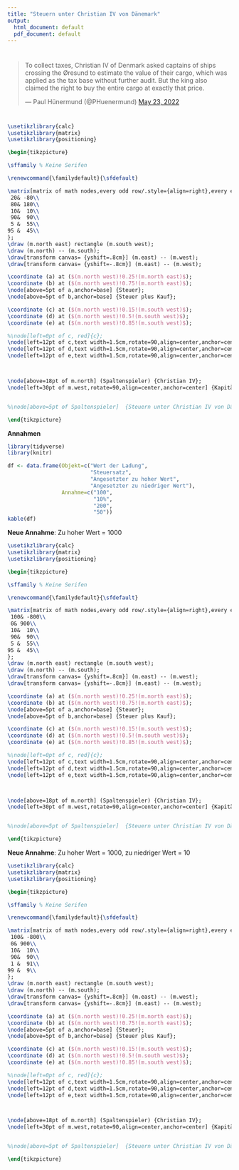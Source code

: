 ```yaml
---
title: "Steuern unter Christian IV von Dänemark"
output:
  html_document: default
  pdf_document: default
---
```


# {-}

<blockquote class="twitter-tweet" data-dnt="true"><p lang="en" dir="ltr">To collect taxes, Christian IV of Denmark asked captains of ships crossing the Øresund to estimate the value of their cargo, which was applied as the tax base without further audit. But the king also claimed the right to buy the entire cargo at exactly that price.</p>&mdash; Paul Hünermund (@PHuenermund) <a href="https://twitter.com/PHuenermund/status/1528795431274262530?ref_src=twsrc%5Etfw">May 23, 2022</a></blockquote> <script async src="https://platform.twitter.com/widgets.js" charset="utf-8"></script> 


# {-}


```tikz

\usetikzlibrary{calc}
\usetikzlibrary{matrix}
\usetikzlibrary{positioning}

\begin{tikzpicture}

\sffamily % Keine Serifen

\renewcommand{\familydefault}{\sfdefault} 

\matrix[matrix of math nodes,every odd row/.style={align=right},every even row/.style={align=left},every node/.style={text width=2.2cm},row sep=0.35cm,column sep=0.2cm] (m) {
 20& -80\\ 
 80& 180\\
 10&  10\\ 
 90&  90\\
 5 &  55\\
95 &  45\\
};
\draw (m.north east) rectangle (m.south west);
\draw (m.north) -- (m.south);
\draw[transform canvas= {yshift=.8cm}] (m.east) -- (m.west);
\draw[transform canvas= {yshift=-.8cm}] (m.east) -- (m.west);

\coordinate (a) at ($(m.north west)!0.25!(m.north east)$);
\coordinate (b) at ($(m.north west)!0.75!(m.north east)$);
\node[above=5pt of a,anchor=base] {Steuer};
\node[above=5pt of b,anchor=base] {Steuer plus Kauf};

\coordinate (c) at ($(m.north west)!0.15!(m.south west)$);
\coordinate (d) at ($(m.north west)!0.5!(m.south west)$);
\coordinate (e) at ($(m.north west)!0.85!(m.south west)$);

%\node[left=0pt of c, red]{c};
\node[left=12pt of c,text width=1.5cm,rotate=90,align=center,anchor=center]  {zu hoch};
\node[left=12pt of d,text width=1.5cm,rotate=90,align=center,anchor=center]  {wahr};
\node[left=12pt of e,text width=1.5cm,rotate=90,align=center,anchor=center]  {zu niedrig};



\node[above=18pt of m.north] (Spaltenspieler) {Christian IV};
\node[left=30pt of m.west,rotate=90,align=center,anchor=center] {Kapitän};


%\node[above=5pt of Spaltenspieler]  {Steuern unter Christian IV von Dänemark};

\end{tikzpicture}

```


**Annahmen**

```r

library(tidyverse)
library(knitr)

df <- data.frame(Objekt=c("Wert der Ladung",
                          "Steuersatz",
                          "Angesetzter zu hoher Wert",
                          "Angesetzter zu niedriger Wert"),
                 Annahme=c("100",
                           "10%",
                           "200",
                           "50"))
kable(df)
```


**Neue Annahme**: Zu hoher Wert = 1000

```tikz

\usetikzlibrary{calc}
\usetikzlibrary{matrix}
\usetikzlibrary{positioning}

\begin{tikzpicture}

\sffamily % Keine Serifen

\renewcommand{\familydefault}{\sfdefault} 

\matrix[matrix of math nodes,every odd row/.style={align=right},every even row/.style={align=left},every node/.style={text width=2.2cm},row sep=0.35cm,column sep=0.2cm] (m) {
 100& -800\\ 
 0& 900\\
 10&  10\\ 
 90&  90\\
 5 &  55\\
95 &  45\\
};
\draw (m.north east) rectangle (m.south west);
\draw (m.north) -- (m.south);
\draw[transform canvas= {yshift=.8cm}] (m.east) -- (m.west);
\draw[transform canvas= {yshift=-.8cm}] (m.east) -- (m.west);

\coordinate (a) at ($(m.north west)!0.25!(m.north east)$);
\coordinate (b) at ($(m.north west)!0.75!(m.north east)$);
\node[above=5pt of a,anchor=base] {Steuer};
\node[above=5pt of b,anchor=base] {Steuer plus Kauf};

\coordinate (c) at ($(m.north west)!0.15!(m.south west)$);
\coordinate (d) at ($(m.north west)!0.5!(m.south west)$);
\coordinate (e) at ($(m.north west)!0.85!(m.south west)$);

%\node[left=0pt of c, red]{c};
\node[left=12pt of c,text width=1.5cm,rotate=90,align=center,anchor=center]  {zu hoch};
\node[left=12pt of d,text width=1.5cm,rotate=90,align=center,anchor=center]  {wahr};
\node[left=12pt of e,text width=1.5cm,rotate=90,align=center,anchor=center]  {zu niedrig};



\node[above=18pt of m.north] (Spaltenspieler) {Christian IV};
\node[left=30pt of m.west,rotate=90,align=center,anchor=center] {Kapitän};


%\node[above=5pt of Spaltenspieler]  {Steuern unter Christian IV von Dänemark};

\end{tikzpicture}

```


**Neue Annahme**: Zu hoher Wert = 1000, zu niedriger Wert = 10

```tikz

\usetikzlibrary{calc}
\usetikzlibrary{matrix}
\usetikzlibrary{positioning}

\begin{tikzpicture}

\sffamily % Keine Serifen

\renewcommand{\familydefault}{\sfdefault} 

\matrix[matrix of math nodes,every odd row/.style={align=right},every even row/.style={align=left},every node/.style={text width=2.2cm},row sep=0.35cm,column sep=0.2cm] (m) {
 100& -800\\ 
 0& 900\\
 10&  10\\ 
 90&  90\\
 1 &  91\\
99 &  9\\
};
\draw (m.north east) rectangle (m.south west);
\draw (m.north) -- (m.south);
\draw[transform canvas= {yshift=.8cm}] (m.east) -- (m.west);
\draw[transform canvas= {yshift=-.8cm}] (m.east) -- (m.west);

\coordinate (a) at ($(m.north west)!0.25!(m.north east)$);
\coordinate (b) at ($(m.north west)!0.75!(m.north east)$);
\node[above=5pt of a,anchor=base] {Steuer};
\node[above=5pt of b,anchor=base] {Steuer plus Kauf};

\coordinate (c) at ($(m.north west)!0.15!(m.south west)$);
\coordinate (d) at ($(m.north west)!0.5!(m.south west)$);
\coordinate (e) at ($(m.north west)!0.85!(m.south west)$);

%\node[left=0pt of c, red]{c};
\node[left=12pt of c,text width=1.5cm,rotate=90,align=center,anchor=center]  {zu hoch};
\node[left=12pt of d,text width=1.5cm,rotate=90,align=center,anchor=center]  {wahr};
\node[left=12pt of e,text width=1.5cm,rotate=90,align=center,anchor=center]  {zu niedrig};



\node[above=18pt of m.north] (Spaltenspieler) {Christian IV};
\node[left=30pt of m.west,rotate=90,align=center,anchor=center] {Kapitän};


%\node[above=5pt of Spaltenspieler]  {Steuern unter Christian IV von Dänemark};

\end{tikzpicture}

```


